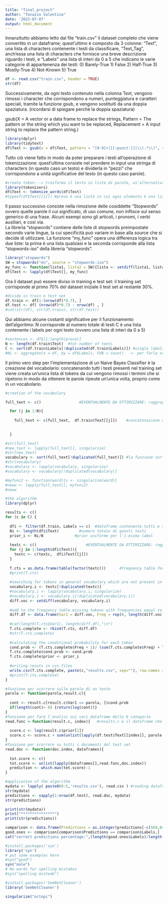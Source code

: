 ```yaml
---
title: "final_project"
author: "Tonazzo Valentina"
date: '2022-07-07'
output: html_document
---
```


Innanzitutto abbiamo letto dal file "train.csv" il dataset completo che viene convertito in un dataframe; quest'ultimo è composto da 3 colonne: "Text", una lista di characters contenente i testi da classificare, "Text_Tag", anch'essa una lista di characters che fornisce una breve descrizione riguardo i testi, e "Labels" una lista di interi da 0 a 5 che indicano le varie categorie di appartenenza dei testi:
0) Barely-True
1) False
2) Half-True
3) Mostly-True
4) Not-Known
5) True

```r
df <- read.csv("train.csv", header = TRUE)
str(df)
```

Successivamente, da ogni testo contenuto nella colonna Text, vengono rimossi i character che corrispondono a numeri, punteggiatura e caratteri speciali, tramite la funzione gsub, e vengono sostituiti da una doppia spaziatura. (ricordarsi di spiegare perchè la doppia spaziatura)

gsub(X = A vector or a data frame to replace the strings, Pattern = The pattern or the string which you want to be replaced, Replacement = A input string to replace the pattern string.)

```r
library(dplyr)
library(tidytext)
df$Text <- gsub(x = df$Text, pattern = "[0-9]+|[[:punct:]]|\\(.*\\)", replacement = "  ")   #serve per togliere i numeri, la punteggiatura e le parentesi ecc..
```

Tutto ciò viene fatto in modo da poter preparare i testi all'operazione di tokenizzazione:
quest'ultima consiste nel prendere in input una stringa di characters (in questo caso un testo) e dividerla in "pezzi" che corrispondono a unità significative del testo (in questo caso parole). 

```r
#create token---> trasforma il testo in liste di parole, un'alternativa è la funzione unnest_tokens() 
library(tokenizers)
df$Text <- tokenize_words(df$Text)
#typeof(df$Text[[1]]) #prova è una lista in cui ogni elemento è una lista di characters
```

Il passo successivo consiste nella rimozione delle cosiddette "Stopwords" ovvero quelle parole  il cui significato, di uso comune, non inflisce sul senso generico di una frase. Alcuni esempi sono gli articoli, i pronomi, i verbi ausiliari, e così via.  
La libreria "stopwords" contiene delle liste di stopwords preimpostate secondo varie lingue, la cui specificità può variare in base alla source che si decide di utilizzare. 
La funzione "my_func" opera una differenza logica tra due liste: la prima è una lista qualsiasi e la seconda corrisponde alla lista "stopwords-iso" della libreria "stopwords". 

```r
library("stopwords")
SW = stopwords("en", source = "stopwords-iso")
my_func <- function(lista1, lista2 = SW){lista <- setdiff(lista1, lista2)}
df$Text <- lapply(df$Text[], my_func)
```





Ora il dataset può essere diviso in training e test set: il training set corrisponde al primo 70% del dataset iniziale il test set al restante 30%.

```r
#divido in train e test set 
df.train <- df[1:(nrow(df)*0.7), ]
df.test <- df[ (nrow(df)*0.7) : nrow(df) , ]
#cat(str(df), str(df.train), str(df.test))
```

Qui abbiamo alcune costanti significative per il funzionamento dell'algoritmo:
N corrisponde al numero totale di testi
C è una lista contenente i labels per ogni testo (ovvero una lista di interi da 0 a 5)

```r
#sentences <- df$[1:length(prova)]
N <- length(df.train$Text)  #tot number of texts
C <- sort(df.train$Labels[!duplicated(df.train$Labels)]) #single labels
#Ni <- aggregate(x = df, by = df$Labels, FUN = count)   <- per farlo senza il for
```



Il primo vero step per l'implementazione di un Naive Bayes Classifier è la creazione del vocabolario: concatenando tutti i testi presenti nel training set viene creata un'unica lista di tokens da cui vengono rimossi i termini che si ripetono in modo da ottenere le parole ripeute un'unica volta, proprio come in un vocabolario.  

```r

#creation of the vocabulary

full_text <- c()                 #EVENTUALMENTE DA OTTIMIZZARE: raggrupo in un'unica lista tutti i testi insieme 

  for (j in 1:N){
    
    full_text <- c(full_text,  df.train$Text[[j]])    #concatenazione di tutte le stringhe, ovvero tutti i testi 
    
  
  }

#str(full_text)
#new_text <- lapply(full_text[], singularize)
#str(new_text)
vocabulary <- sort(full_text[!duplicated(full_text)]) #la funzione sort serve per ordinare le parole dall a alla z
#str(vocabulary)
#vocabulary <- lapply(vocabulary, singularize)
#vocabulary <- vocabulary[!duplicated(vocabulary)]

```


```r
#myfunc2 <- function(word){s <- singularize(word)}
#neww <- lapply(full_text[], myfunc2)
#neww
```





```r
#the algorithm 
library(dplyr)

results <- c()
for (c in C) {
  
  dfi <- filter(df.train, Labels == c)  #dataframe contenente tutti e soli i testi appartenenti alla stessa label
  Ni <- length(dfi$Text)         #numero totale di questi testi
  prior_i <- Ni/N              #prior uniforme per l'i-esima label
  
  textc <- c()                      #EVENTUALMENTE DA OTTIMIZZARE: raggrupo in un'unica lista tutti i testi insieme 
  for (j in 1:length(dfi$Text)){
    textc <- c(textc,  dfi$Text[[j]])
  } 
  
  T.cts = as.data.frame(table(factor(textc)))      #frequency table for tokens in textc----> missing all tokens in general vocabulary
  #print(T.cts)
  
  #searching for tokens in general vocabulary which are not present in vocabulary.i
  vocabulary.i <- textc[!duplicated(textc)]
  #vocabulary.i <- lapply(vocabulary.i, singularize)
  #vocabulary.i <- vocabulary.i[!duplicated(vocabulary.i)]
  diff.voc <- setdiff(vocabulary, vocabulary.i)
  
  #add to the frequency table missing tokens with frequencies equal to 0 
  diff.df <- data.frame(Var1 = diff.voc, Freq = rep(0, length(diff.voc)))
  
  #cat(length(T.cts$Var1), length(diff.df),"\n")
  T.cts.complete <- rbind(T.cts, diff.df)
  #str(T.cts.complete)
  
  #calculating the conditional probability for each token 
  cond.prob <- (T.cts.complete$Freq + 1)/ (sum(T.cts.complete$Freq) + length(vocabulary))
  T.cts.complete$cond.prob <- cond.prob
  T.cts.complete$prior <- prior_i
  
  #writing resuts in cvs files
  write.csv(T.cts.complete, paste(c,"results.csv", sep=""), row.names = FALSE)
  #print(T.cts.complete)
}


```



```r

#funzione per scorrere sulle parole di un testo
parole <- function(parola,result.c){
  
  cont <- result.c[result.c$Var1 == parola, ]$cond.prob 
  if(length(cont)> 0) {return(log(cont))}
}
#funzione per fare l'analisi sui vari dataframe delle 6 categorie
read.func <-function(result.c, index){   #results.c è il dataframe che passo
  
  score.c <- log(result.c$prior[1])
  score.c <- score.c + sum(unlist(lapply(df.test$Text[[index]], parole,result.c)))  #parole è una funzione che mi restituisce la somma delle log(cond.prob)
}
#funzione per scorrere su tutti i documenti del test set 
read.doc <- function(doc.index, dataframes){
  
  tot.score <- c()
  tot.score <- unlist(lapply(dataframes[],read.func,doc.index))
  prediction <- which.max(tot.score)-1
}


```




```r
#application of the algorithm 
mydata <- lapply( paste0(0:5,'results.csv'), read.csv ) #reading dataframes with statistics
str(mydata)
predictions <- sapply(1:nrow(df.test), read.doc, mydata)
str(predictions)
```


```r
print(str(mydata))
print("***************")
print(str(predictions))
```




```r
comparison <- data.frame(Predictions = as.integer(predictions[-c(569,847,1261,2629)]) , Labels = df.test$Labels[-c(569,847,1261,2629)])  #in questi documenti non c'è nessun testo :) 
good.ones <- comparison[comparison$Predictions == comparison$Labels,]
cat("correct predictions percentage:",(length(good.ones$Labels)/length(comparison$Labels))*100,"%")

```





```r
#install.packages('syn')
library('syn')
# put some examples here
#syn("good")
syn("male")
# No words for spelling mistakes
#syn("spolling misteak")

```






```r
#install.packages('SemNetCleaner')
library('SemNetCleaner')

singularize("octopi")
```








